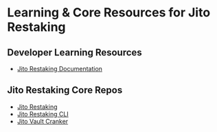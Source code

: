 # Learning & Core Resources for Jito Restaking

## Developer Learning Resources
- [Jito Restaking Documentation](https://docs.restaking.jito.network/)

## Jito Restaking Core Repos
- [Jito Restaking](https://github.com/jito-foundation/restaking)
- [Jito Restaking CLI](https://github.com/jito-foundation/restaking/blob/master/cli/getting_started.md)
- [Jito Vault Cranker](https://github.com/jito-foundation/restaking/blob/master/crankers/README.md)